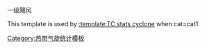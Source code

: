 一级飓风<noinclude>

This template is used by [[:template:TC stats cyclone]] when cat=cat1.

[[Category:热带气旋统计模板]]
</noinclude>